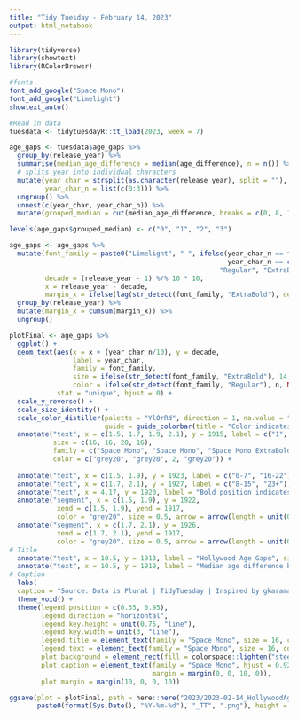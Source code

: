 ```yaml
---
title: "Tidy Tuesday - February 14, 2023"
output: html_notebook
---
```

```r
library(tidyverse)
library(showtext)
library(RColorBrewer)

#fonts
font_add_google("Space Mono")
font_add_google("Limelight")
showtext_auto()

#Read in data
tuesdata <- tidytuesdayR::tt_load(2023, week = 7)
```

```r
age_gaps <- tuesdata$age_gaps %>% 
  group_by(release_year) %>%
  summarise(median_age_difference = median(age_difference), n = n()) %>%
  # splits year into individual characters
  mutate(year_char = strsplit(as.character(release_year), split = ""),
         year_char_n = list(c(0:3))) %>%
  ungroup() %>%
  unnest(c(year_char, year_char_n)) %>%
  mutate(grouped_median = cut(median_age_difference, breaks = c(0, 8, 16, 23, 30)))

levels(age_gaps$grouped_median) <- c("0", "1", "2", "3") 

age_gaps <- age_gaps %>%
  mutate(font_family = paste0("Limelight", " ", ifelse(year_char_n == floor(as.numeric(grouped_median)) |
                                                       year_char_n == ceiling(as.numeric(grouped_median)), 
                                                     "Regular", "ExtraBold")),
         decade = (release_year - 1) %/% 10 * 10,
         x = release_year - decade,
         margin_x = ifelse(lag(str_detect(font_family, "ExtraBold"), default = FALSE), 0.04, 0)) %>%
  group_by(release_year) %>%
  mutate(margin_x = cumsum(margin_x)) %>%
  ungroup() 
```

```r
plotFinal <- age_gaps %>%
  ggplot() +
  geom_text(aes(x = x + (year_char_n/10), y = decade,
                label = year_char,
                family = font_family,
                size = ifelse(str_detect(font_family, "ExtraBold"), 14, 15),
                color = ifelse(str_detect(font_family, "Regular"), n, NA)),
            stat = "unique", hjust = 0) +
  scale_y_reverse() +
  scale_size_identity() +
  scale_color_distiller(palette = "YlOrRd", direction = 1, na.value = "grey20",
                        guide = guide_colorbar(title = "Color indicates total number of films for the year", title.position = "top", title.vjust = 1, title.hjust = 0.5 )) +
  annotate("text", x = c(1.5, 1.7, 1.9, 2.1), y = 1915, label = c("1", "9", "9", "4"), 
           size = c(16, 16, 20, 16), 
           family = c("Space Mono", "Space Mono", "Space Mono ExtraBold", "Space Mono"), 
           color = c("grey20", "grey20", 2, "grey20")) +
  
  annotate("text", x = c(1.5, 1.9), y = 1923, label = c("0-7", "16-22"), size = 8, family = "Space Mono", color = "grey20", lineheight = 2) +
  annotate("text", x = c(1.7, 2.1), y = 1927, label = c("8-15", "23+"), size = 8, family = "Space Mono", color = "grey20", lineheight = 2) +
  annotate("text", x = 4.17, y = 1920, label = "Bold position indicates the median age difference between movie \nlove interests for the year (two bold numbers mean a median between them)", size = 6, family = "Space Mono", color = "grey10", lineheight = 0.7, hjust = 0.5, vjust = 1) +
  annotate("segment", x = c(1.5, 1.9), y = 1922,
            xend = c(1.5, 1.9), yend = 1917,
            color = "grey20", size = 0.5, arrow = arrow(length = unit(0.01, "npc"))) +
  annotate("segment", x = c(1.7, 2.1), y = 1926,
            xend = c(1.7, 2.1), yend = 1917,
            color = "grey20", size = 0.5, arrow = arrow(length = unit(0.01, "npc"))) +
# Title
  annotate("text", x = 10.5, y = 1913, label = "Hollywood Age Gaps", size = 32, family = "Limelight", hjust = 1) +
  annotate("text", x = 10.5, y = 1919, label = "Median age difference between movie love interests \nby year for 1,159 films released between 1935 and 2022", size = 12, family = "Limelight", hjust = 1, vjust = 1, lineheight = 0.5) +
# Caption
  labs(
  caption = "Source: Data is Plural | TidyTuesday | Inspired by gkaramanis") +
  theme_void() +
  theme(legend.position = c(0.35, 0.95),
        legend.direction = "horizontal",
        legend.key.height = unit(0.75, "line"),
        legend.key.width = unit(3, "line"),
        legend.title = element_text(family = "Space Mono", size = 16, color = "grey10", hjust = 0),
        legend.text = element_text(family = "Space Mono", size = 16, color = "grey10"),
        plot.background = element_rect(fill = colorspace::lighten("steelblue", amount = 0.3), color = NA),
        plot.caption = element_text(family = "Space Mono", hjust = 0.92, size = 16, 
                                    margin = margin(0, 0, 10, 0)),
        plot.margin = margin(10, 0, 0, 10)) 
```

```r
ggsave(plot = plotFinal, path = here::here("2023/2023-02-14_HollywoodAgeGaps/"),
       paste0(format(Sys.Date(), "%Y-%m-%d"), "_TT", ".png"), height = 8, width = 11, unit = "in")
```

